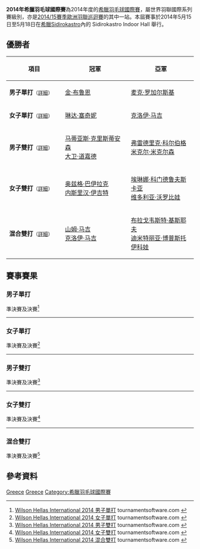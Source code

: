 {{noteTA|G1=Badminton}}
{{infobox badminton event
|name           = 2014年希臘羽毛球國際賽
|image          = 
|size           = 
|caption        =
|dates          = 2014年5月15日－5月18日
|number_edition = 
|level          = 4B
|prize_money    = 5,000美元
|location       = {{GRE}}[[Sidirokastro|Sidirokastro]]
|venue          = Sidirokastro Indoor Hall
|previous       = 2013年希臘羽毛球國際賽 
|next           = 2015年希臘羽毛球國際賽
}}
'''2014年希臘羽毛球國際賽'''為2014年度的[[希臘羽毛球國際賽|希臘羽毛球國際賽]]，屬世界羽聯國際系列賽級別，亦是[[2014/15賽季歐洲羽聯巡迴賽|2014/15賽季歐洲羽聯巡迴賽]]的其中一站。本屆賽事於2014年5月15日至5月18日在[[希臘|希臘]][[Sidirokastro|Sidirokastro]]內的 Sidirokastro Indoor Hall 舉行。

== 優勝者 ==
{| class=wikitable style="font-size:small"
!width="200"|項目
!width="250"|冠軍
!width="250"|亞軍
|-
|'''男子單打'''<small>（[[#男子單打|詳細]]）</small>
|{{flagicon|DEN}} [[金·布鲁恩|金·布鲁恩]]
|{{flagicon|POL}} [[麦克·罗加尔斯基|麦克·罗加尔斯基]]
|-
|'''女子單打'''<small>（[[#女子單打|詳細]]）</small>
|{{flagicon|BUL}} [[琳达·塞奇妮|琳达·塞奇妮]]
|{{flagicon|IRL}} [[克洛伊·马吉|克洛伊·马吉]]
|-
|'''男子雙打'''<small>（[[#男子雙打|詳細]]）</small>
|{{flagicon|DEN}} [[马蒂亚斯·克里斯蒂安森|马蒂亚斯·克里斯蒂安森]]<br/>{{flagicon|DEN}} [[大卫·道嘉德|大卫·道嘉德]]
|{{flagicon|DEN}} [[弗雷德里克·科尔伯格|弗雷德里克·科尔伯格]]<br/>{{flagicon|DEN}} [[米克尔·米克尔森|米克尔·米克尔森]]
|-
|'''女子雙打'''<small>（[[#女子雙打|詳細]]）</small>
|{{flagicon|TUR}} [[奥兹格·巴伊拉克|奥兹格·巴伊拉克]]<br/>{{flagicon|TUR}} [[内斯里汉·伊吉特|内斯里汉·伊吉特]]
|{{flagicon|RUS}} [[埃琳娜·科门德鲁夫斯卡亚|埃琳娜·科门德鲁夫斯卡亚]]<br/>{{flagicon|RUS}} [[维多利亚·沃罗比娃|维多利亚·沃罗比娃]]
|-
|'''混合雙打'''<small>（[[#混合雙打|詳細]]）</small>
|{{flagicon|IRL}} [[山姆·马吉|山姆·马吉]]<br/>{{flagicon|IRL}} [[克洛伊·马吉|克洛伊·马吉]]
|{{flagicon|BUL}} [[布拉戈韦斯特·基斯耶夫|布拉戈韦斯特·基斯耶夫]]<br/>{{flagicon|BUL}} [[迪米特丽亚·博普斯托伊科娃|迪米特丽亚·博普斯托伊科娃]]
|}

== 賽事賽果 ==
=== 男子單打 ===
;準決賽及決賽<ref name="MS">[http://bwf.tournamentsoftware.com/sport/draw.aspx?id=187EF5E9-FA63-4920-9627-BC4BA61A5471&draw=2 Wilson Hellas International 2014 男子單打] tournamentsoftware.com {{en}}</ref>
{{4TeamBracket-Tennis3-v2
| team-width=200
| RD1-seed1=Q
| RD1-team1={{flagicon|POL}} [[马特乌什·杜博夫斯基|马特乌什·杜博夫斯基]]
| RD1-score1-1=14
| RD1-score1-2=15
| RD1-score1-3=
| RD1-seed2=4
| RD1-team2='''{{flagicon|POL}} [[麦克·罗加尔斯基|麦克·罗加尔斯基]]
| RD1-score2-1='''21
| RD1-score2-2='''21
| RD1-score2-3=

| RD1-seed3=8
| RD1-team3='''{{flagicon|DEN}} [[金·布鲁恩|金·布鲁恩]]
| RD1-score3-1=18
| RD1-score3-2='''21
| RD1-score3-3='''21
| RD1-seed4=PFQ
| RD1-team4={{flagicon|GUA}} [[凯文·科登|凯文·科登]]
| RD1-score4-1='''21
| RD1-score4-2=14
| RD1-score4-3=15

| RD2-seed1=4
| RD2-team1={{flagicon|POL}} [[麦克·罗加尔斯基|麦克·罗加尔斯基]]
| RD2-score1-1=16
| RD2-score1-2=13
| RD2-score1-3=
| RD2-seed2=8
| RD2-team2='''{{flagicon|DEN}} [[金·布鲁恩|金·布鲁恩]]
| RD2-score2-1='''21
| RD2-score2-2='''21
| RD2-score2-3=
}}
----

=== 女子單打 ===
;準決賽及決賽<ref name="WS">[http://bwf.tournamentsoftware.com/sport/draw.aspx?id=187EF5E9-FA63-4920-9627-BC4BA61A5471&draw=4 Wilson Hellas International 2014 女子單打] tournamentsoftware.com {{en}}</ref>
{{4TeamBracket-Tennis3-v2
| team-width=200
| RD1-seed1=1
| RD1-team1='''{{flagicon|BUL}} [[琳达·塞奇妮|琳达·塞奇妮]]
| RD1-score1-1='''21
| RD1-score1-2='''21
| RD1-score1-3=
| RD1-seed2=
| RD1-team2={{flagicon|TUR}} [[内斯里汉·伊吉特|内斯里汉·伊吉特]]
| RD1-score2-1=17
| RD1-score2-2=17
| RD1-score2-3=

| RD1-seed3=3
| RD1-team3={{flagicon|EST}} [[劳拉·瓦娜|劳拉·瓦娜]]
| RD1-score3-1=14
| RD1-score3-2=17
| RD1-score3-3=
| RD1-seed4=2
| RD1-team4='''{{flagicon|IRL}} [[克洛伊·马吉|克洛伊·马吉]]
| RD1-score4-1='''21
| RD1-score4-2='''21
| RD1-score4-3=

| RD2-seed1=1
| RD2-team1='''{{flagicon|BUL}} [[琳达·塞奇妮|琳达·塞奇妮]]
| RD2-score1-1='''21
| RD2-score1-2='''21
| RD2-score1-3=
| RD2-seed2=2
| RD2-team2={{flagicon|IRL}} [[克洛伊·马吉|克洛伊·马吉]]
| RD2-score2-1=13
| RD2-score2-2=13
| RD2-score2-3=
}}
----

=== 男子雙打 ===
;準決賽及決賽<ref name="MD">[http://bwf.tournamentsoftware.com/sport/draw.aspx?id=187EF5E9-FA63-4920-9627-BC4BA61A5471&draw=6 Wilson Hellas International 2014 男子雙打] tournamentsoftware.com {{en}}</ref>
{{4TeamBracket-Tennis3-v2
| team-width=200
| RD1-seed1=
| RD1-team1={{flagicon|NED}} [[马克·卡尔尤|马克·卡尔尤]]<br/> {{flagicon|NED}} [[贾斯廷·提文|贾斯廷·提文]]
| RD1-score1-1=12
| RD1-score1-2=14
| RD1-score1-3=
| RD1-seed2=3
| RD1-team2='''{{flagicon|DEN}} [[马蒂亚斯·克里斯蒂安森|马蒂亚斯·克里斯蒂安森]]<br/> {{flagicon|DEN}} [[大卫·道嘉德|大卫·道嘉德]]
| RD1-score2-1='''21
| RD1-score2-2='''21
| RD1-score2-3=

| RD1-seed3=
| RD1-team3='''{{flagicon|DEN}} [[弗雷德里克·科尔伯格|弗雷德里克·科尔伯格]]<br/> {{flagicon|DEN}} [[米克尔·米克尔森|米克尔·米克尔森]]
| RD1-score3-1='''22
| RD1-score3-2='''28
| RD1-score3-3=
| RD1-seed4=
| RD1-team4={{flagicon|GER}} [[约翰尼斯·皮斯托留斯|约翰尼斯·皮斯托留斯]]<br/> {{flagicon|GER}} [[马文·埃米尔·塞德尔|马文·埃米尔·塞德尔]]
| RD1-score4-1=20
| RD1-score4-2=26
| RD1-score4-3=

| RD2-seed1=3
| RD2-team1='''{{flagicon|DEN}} [[马蒂亚斯·克里斯蒂安森|马蒂亚斯·克里斯蒂安森]]<br/> {{flagicon|DEN}} [[大卫·道嘉德|大卫·道嘉德]]
| RD2-score1-1=
| RD2-score1-2=
| RD2-score1-3=
| RD2-seed2=
| RD2-team2={{flagicon|DEN}} [[弗雷德里克·科尔伯格|弗雷德里克·科尔伯格]]<br/> {{flagicon|DEN}} [[米克尔·米克尔森|米克尔·米克尔森]] (棄權)
| RD2-score2-1=
| RD2-score2-2=
| RD2-score2-3=
}}
----

=== 女子雙打 ===
;準決賽及決賽<ref name="WD">[http://bwf.tournamentsoftware.com/sport/draw.aspx?id=187EF5E9-FA63-4920-9627-BC4BA61A5471&draw=7 Wilson Hellas International 2014 女子雙打] tournamentsoftware.com {{en}}</ref>
{{4TeamBracket-Tennis3-v2
| team-width=200
| RD1-seed1=1
| RD1-team1='''{{flagicon|TUR}} [[奥兹格·巴伊拉克|奥兹格·巴伊拉克]]<br/> {{flagicon|TUR}} [[内斯里汉·伊吉特|内斯里汉·伊吉特]]
| RD1-score1-1=17
| RD1-score1-2='''21
| RD1-score1-3='''21
| RD1-seed2=4
| RD1-team2={{flagicon|TUR}} [[法蒂玛·努尔·亚武兹|法蒂玛·努尔·亚武兹]]<br/> {{flagicon|TUR}} [[卡德·伊纳尔|卡德·伊纳尔]]
| RD1-score2-1='''21
| RD1-score2-2=15
| RD1-score2-3=14

| RD1-seed3=
| RD1-team3='''{{nowrap|{{flagicon|RUS}} [[埃琳娜·科门德鲁夫斯卡亚|埃琳娜·科门德鲁夫斯卡亚]]<br/> {{flagicon|RUS}} [[维多利亚·沃罗比娃|维多利亚·沃罗比娃]]}}
| RD1-score3-1='''21
| RD1-score3-2='''21
| RD1-score3-3=
| RD1-seed4=2
| RD1-team4={{flagicon|TUR}} [[杰姆雷·费拉|杰姆雷·费拉]]<br/> {{flagicon|TUR}} [[内斯里汉·基利希|内斯里汉·基利希]]
| RD1-score4-1=14
| RD1-score4-2=14
| RD1-score4-3=

| RD2-seed1=1
| RD2-team1='''{{flagicon|TUR}} [[奥兹格·巴伊拉克|奥兹格·巴伊拉克]]<br/> {{flagicon|TUR}} [[内斯里汉·伊吉特|内斯里汉·伊吉特]]
| RD2-score1-1='''21
| RD2-score1-2='''21
| RD2-score1-3=
| RD2-seed2=
| RD2-team2={{nowrap|{{flagicon|RUS}} [[埃琳娜·科门德鲁夫斯卡亚|埃琳娜·科门德鲁夫斯卡亚]]<br/> {{flagicon|RUS}} [[维多利亚·沃罗比娃|维多利亚·沃罗比娃]]}}
| RD2-score2-1=7
| RD2-score2-2=14
| RD2-score2-3=
}}
----

=== 混合雙打 ===
;準決賽及決賽<ref name="XD">[http://bwf.tournamentsoftware.com/sport/draw.aspx?id=187EF5E9-FA63-4920-9627-BC4BA61A5471&draw=9 Wilson Hellas International 2014 混合雙打] tournamentsoftware.com {{en}}</ref>
{{4TeamBracket-Tennis3-v2
| team-width=200
| RD1-seed1=1
| RD1-team1='''{{flagicon|IRL}} [[山姆·马吉|山姆·马吉]]<br/> {{flagicon|IRL}} [[克洛伊·马吉|克洛伊·马吉]]
| RD1-score1-1='''21
| RD1-score1-2='''26
| RD1-score1-3=
| RD1-seed2=
| RD1-team2={{flagicon|GER}} [[马文·埃米尔·塞德尔|马文·埃米尔·塞德尔]]<br/> {{flagicon|GER}} [[琳达·埃弗勒|琳达·埃弗勒]]
| RD1-score2-1=12
| RD1-score2-2=24
| RD1-score2-3=

| RD1-seed3=
| RD1-team3={{flagicon|TUR}} [[穆罕默德·阿里·庫爾特|穆罕默德·阿里·庫爾特]]<br/> {{flagicon|TUR}} [[Ozge_Toyran|Ozge Toyran]]
| RD1-score3-1='''21
| RD1-score3-2=17
| RD1-score3-3=11
| RD1-seed4=
| RD1-team4='''{{nowrap|{{flagicon|BUL}} [[布拉戈韦斯特·基斯耶夫|布拉戈韦斯特·基斯耶夫]]<br/> {{flagicon|BUL}} [[迪米特丽亚·博普斯托伊科娃|迪米特丽亚·博普斯托伊科娃]]}}
| RD1-score4-1=15
| RD1-score4-2='''21
| RD1-score4-3='''21

| RD2-seed1=1
| RD2-team1='''{{flagicon|IRL}} [[山姆·马吉|山姆·马吉]]<br/> {{flagicon|IRL}} [[克洛伊·马吉|克洛伊·马吉]]
| RD2-score1-1='''21
| RD2-score1-2='''21
| RD2-score1-3=
| RD2-seed2=
| RD2-team2={{nowrap|{{flagicon|BUL}} [[布拉戈韦斯特·基斯耶夫|布拉戈韦斯特·基斯耶夫]]<br/> {{flagicon|BUL}} [[迪米特丽亚·博普斯托伊科娃|迪米特丽亚·博普斯托伊科娃]]}}
| RD2-score2-1=14
| RD2-score2-2=10
| RD2-score2-3=
}}

== 參考資料 ==
{{Reflist}}

[[Category:2014年世界羽聯國際系列賽|Greece]]
[[Category:2014/15賽季歐洲羽聯巡迴賽|Greece]]
[[Category:希臘羽毛球國際賽|Category:希臘羽毛球國際賽]]
